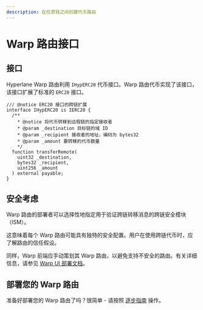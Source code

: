 ```yaml
---
description: 在任意链之间创建代币路由
---
```


# Warp 路由接口

## 接口

Hyperlane Warp 路由利用 `IHypERC20` 代币接口。Warp 路由代币实现了该接口，该接口扩展了标准的 `ERC20` 接口。

```solidity
/// @notice ERC20 接口的跨链扩展
interface IHypERC20 is IERC20 {
  /**
    * @notice 将代币转移到远程链的指定接收者
    * @param _destination 目标链的域 ID
    * @param _recipient 接收者的地址，编码为 bytes32
    * @param _amount 要转移的代币数量
    */
  function transferRemote(
    uint32 _destination,
    bytes32 _recipient,
    uint256 _amount
  ) external payable;
}
```

## 安全考虑

Warp 路由的部署者可以选择性地指定用于验证跨链转移消息的跨链安全模块（ISM）。

这意味着每个 Warp 路由可能具有独特的安全配置。用户在使用跨链代币时，应了解路由的信任假设。

同样，Warp 前端应手动策划其 Warp 路由，以避免支持不安全的路由。有关详细信息，请参见 [Warp UI 部署文档](../../guides/deploy-warp-route-UI.mdx)。

## 部署您的 Warp 路由

准备好部署您的 Warp 路由了吗？很简单 - 请按照 [逐步指南](../../guides/deploy-warp-route.mdx) 操作。
